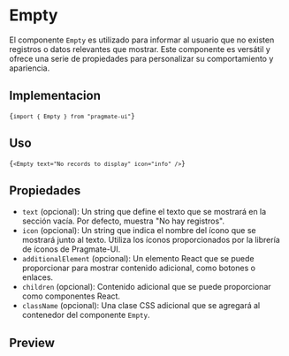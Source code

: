 
# Empty

El componente `Empty` es utilizado para informar al usuario que no existen registros o datos relevantes que mostrar.
Este componente es versátil y ofrece una serie de propiedades para personalizar su comportamiento y apariencia.

## Implementacion

<Code>{`import { Empty } from "pragmate-ui"`}</Code>

## Uso

<Code>{`<Empty text="No records to display" icon="info" />`}</Code>

## Propiedades

-   `text` (opcional): Un string que define el texto que se mostrará en la sección vacía. Por defecto, muestra "No hay
    registros".
-   `icon` (opcional): Un string que indica el nombre del ícono que se mostrará junto al texto. Utiliza los íconos
    proporcionados por la librería de íconos de Pragmate-UI.
-   `additionalElement` (opcional): Un elemento React que se puede proporcionar para mostrar contenido adicional, como
    botones o enlaces.
-   `children` (opcional): Contenido adicional que se puede proporcionar como componentes React.
-   `className` (opcional): Una clase CSS adicional que se agregará al contenedor del componente `Empty`.

## Preview

<div style={{ background: 'var(--surface)' }}>
	<Empty />
</div>
